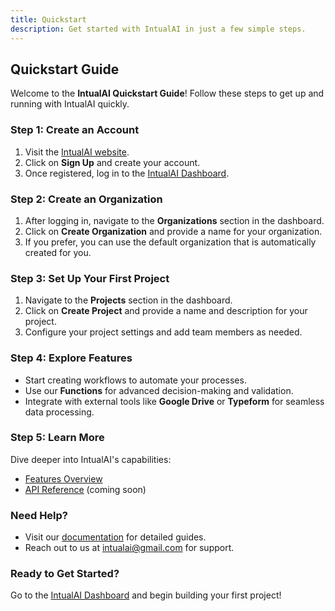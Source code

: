 ```yaml
---
title: Quickstart
description: Get started with IntualAI in just a few simple steps.
---
```


## Quickstart Guide

Welcome to the **IntualAI Quickstart Guide**! Follow these steps to get up and running with IntualAI quickly.

### Step 1: Create an Account
1. Visit the [IntualAI website](https://intualai.com).
2. Click on **Sign Up** and create your account.
3. Once registered, log in to the [IntualAI Dashboard](https://intualai.com/app/projects).

### Step 2: Create an Organization
1. After logging in, navigate to the **Organizations** section in the dashboard.
2. Click on **Create Organization** and provide a name for your organization.
3. If you prefer, you can use the default organization that is automatically created for you.

### Step 3: Set Up Your First Project
1. Navigate to the **Projects** section in the dashboard.
2. Click on **Create Project** and provide a name and description for your project.
3. Configure your project settings and add team members as needed.

### Step 4: Explore Features
- Start creating workflows to automate your processes.
- Use our **Functions** for advanced decision-making and validation.
- Integrate with external tools like **Google Drive** or **Typeform** for seamless data processing.

### Step 5: Learn More
Dive deeper into IntualAI's capabilities:
- [Features Overview](features/projects)
- [API Reference](api-reference/introduction) (coming soon)

### Need Help?
- Visit our [documentation](introduction) for detailed guides.
- Reach out to us at [intualai@gmail.com](mailto:intualai@gmail.com) for support.

### Ready to Get Started?
Go to the [IntualAI Dashboard](https://intualai.com/app/projects) and begin building your first project!

